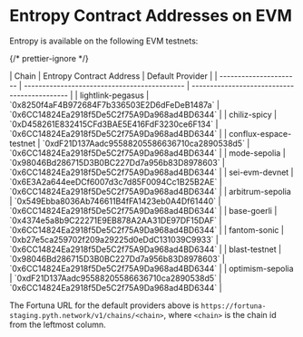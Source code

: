 # Entropy Contract Addresses on EVM

Entropy is available on the following EVM testnets:

{/* prettier-ignore */}
<div className="nx-block nx-overflow-x-scroll nextra-scrollbar nx-mt-6 nx-p-0 first:nx-mt-0">
| Chain                  | Entropy Contract Address                     | Default Provider                             |
| ---------------------- | -------------------------------------------- | -------------------------------------------- |
| lightlink-pegasus      | `0x8250f4aF4B972684F7b336503E2D6dFeDeB1487a` | `0x6CC14824Ea2918f5De5C2f75A9Da968ad4BD6344` |
| chiliz-spicy           | `0xD458261E832415CFd3BAE5E416FdF3230ce6F134` | `0x6CC14824Ea2918f5De5C2f75A9Da968ad4BD6344` |
| conflux-espace-testnet | `0xdF21D137Aadc95588205586636710ca2890538d5` | `0x6CC14824Ea2918f5De5C2f75A9Da968ad4BD6344` |
| mode-sepolia           | `0x98046Bd286715D3B0BC227Dd7a956b83D8978603` | `0x6CC14824Ea2918f5De5C2f75A9Da968ad4BD6344` |
| sei-evm-devnet         | `0x6E3A2a644eeDCf6007d3c7d85F0094Cc1B25B2AE` | `0x6CC14824Ea2918f5De5C2f75A9Da968ad4BD6344` |
| arbitrum-sepolia       | `0x549Ebba8036Ab746611B4fFA1423eb0A4Df61440` | `0x6CC14824Ea2918f5De5C2f75A9Da968ad4BD6344` |
| base-goerli            | `0x4374e5a8b9C22271E9EB878A2AA31DE97DF15DAF` | `0x6CC14824Ea2918f5De5C2f75A9Da968ad4BD6344` |
| fantom-sonic           | `0xb27e5ca259702f209a29225d0eDdC131039C9933` | `0x6CC14824Ea2918f5De5C2f75A9Da968ad4BD6344` |
| blast-testnet          | `0x98046Bd286715D3B0BC227Dd7a956b83D8978603` | `0x6CC14824Ea2918f5De5C2f75A9Da968ad4BD6344` |
| optimism-sepolia       | `0xdF21D137Aadc95588205586636710ca2890538d5` | `0x6CC14824Ea2918f5De5C2f75A9Da968ad4BD6344` |
</div>

The Fortuna URL for the default providers above is `https://fortuna-staging.pyth.network/v1/chains/<chain>`,
where `<chain>` is the chain id from the leftmost column.
